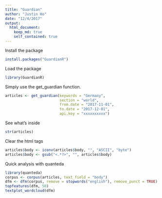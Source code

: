 ```yaml
---
title: "Guardian"
author: "Justin Ho"
date: "12/4/2017"
output:
  html_document:
    keep_md: true
    self_contained: true
---
```


Install the package
```r
install.packages("GuardianR")
```


Load the package
```r
library(GuardianR)
```


Simply use the get_guardian function.
```r
articles <- get_guardian(keywords = "Germany",
                         section = "world",
                         from.date = "2017-11-01",
                         to.date = "2017-12-01",
                         api.key = "xxxxxxxxxx")

```


See what's inside
```r
str(articles)
```


Clear the html tags
```r
articles$body <- iconv(articles$body, "", "ASCII", "byte")
articles$body <- gsub("<.*?>", "", articles$body)
```


Quick analysis with quanteda
```r
library(quanteda)
corpus <- corpus(articles, text_field = "body")
dfm <- dfm(corpus, remove = stopwords("english"), remove_punct = TRUE)
topfeatures(dfm, 50)
textplot_wordcloud(dfm)
```
